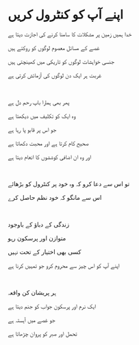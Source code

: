 # اپنے آپ کو کنٹرول کریں

خدا ہمیں زمین پر مشکلات کا سامنا کرنے کی اجازت دیتا ہے

غصے کے مسائل معصوم لوگوں کو روکتے ہیں

جنسی خواہشات لوگوں کو تاریکی میں کھینچتی ہیں

غربت ہر ایک دن لوگوں کی آزمائش کرتی ہے

<br />

پھر بھی ہمارا باپ رحم دل ہے

وہ ایک کو تکلیف میں دیکھتا ہے

جو اس پر قابو پا رہا ہے

صحیح کام کرتا ہے اور محبت دکھاتا ہے

اور وہ ان اضافی کوششوں کا انعام دیتا ہے

<p></p>

<br />

تو اس سے دعا کرو کہ وہ خود پر کنٹرول کو بڑھائے

اس سے مانگو کہ خود نظم حاصل کرے

<br />

زندگی کے دباؤ کے باوجود

متوازن اور پرسکون رہو

کسی بھی اختیار کے تحت نہیں

اپنے آپ کو اس چیز سے محروم کرو جو تمہیں کرنا ہے

<br />

ہر پریشان کن واقعہ

ایک نرم اور پرسکون جواب کو جنم دیتا ہے

جو غصے میں آہستہ ہے

تحمل اور صبر کو پروان چڑھاتا ہے